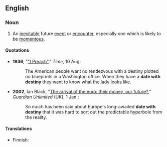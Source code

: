 ==English==

===Noun===
{{en-noun|sg=[[date]] [[with]] [[destiny]]|dates with destiny}}

#{{idiom}} An [[inevitable]] future [[event]] or [[encounter]], especially one which is likely to be [[momentous]].

====Quotations====

* '''1936''', "[http://www.time.com/time/magazine/article/0,9171,762277,00.html "I Preach"]," ''Time'', 10 Aug:
*: The American people want no rendezvous with a destiny plotted on blueprints in a Washington office. When they have a '''date with destiny''' they want to know what the lady looks like.
* '''2002''', Ian Black, "[http://www.guardian.co.uk/euro/story/0,11306,626460,00.html The arrival of the euro: their money, our future?]," ''Guardian Unlimited'' (UK), 1 Jan.:
*: So much has been said about Europe's long-awaited '''date with destiny''' that it was hard to sort out the predictable hyperbole from the reality.

====Translations====
{{trans-top|inevitable event}}
* Finnish: {{t|fi|kohtalonhetki}}
{{trans-mid}}
{{trans-bottom}}
